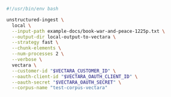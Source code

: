 ```bash Shell
#!/usr/bin/env bash

unstructured-ingest \
  local \
  --input-path example-docs/book-war-and-peace-1225p.txt \
  --output-dir local-output-to-vectara \
  --strategy fast \
  --chunk-elements \
  --num-processes 2 \
  --verbose \
  vectara \
  --customer-id "$VECTARA_CUSTOMER_ID" \
  --oauth-client-id "$VECTARA_OAUTH_CLIENT_ID" \
  --oauth-secret "$VECTARA_OAUTH_SECRET" \
  --corpus-name "test-corpus-vectara"
```
